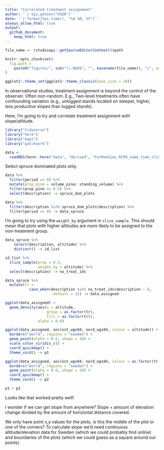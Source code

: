 ```yaml
---
title: "Correlated treatment assignment"
author: '`r Sys.getenv("USER")`'
date: '`r format(Sys.time(), "%d %B, %Y")`' 
always_allow_html: true
output: 
  github_document:
    keep_html: true
---
```

	
```r
file_name <- rstudioapi::getSourceEditorContext()$path

knitr::opts_chunk$set(
  fig.path =
    paste0("figures/", sub("\\.Rmd$", "", basename(file_name)), "/", sep = "")
)

ggplot2::theme_set(ggplot2::theme_classic(base_size = 10))
```

In observational studies, treatment assignment is beyond the control of the observer. 
Often non-random. E.g., Two-level treatments often have confounding variation 
(e.g., unlogged stands located on steeper, higher, less productive slopes than logged stands). 

Here, I'm going to try and correlate treatment assignment with slope/altitude.

```r
library("tidyverse")
library("here")
library("maps")
library("patchwork")
```

```r
data <- 
  readRDS(here::here("data", "derived", "ForManSims_RCP0_same_time_clim.rds"))
```

Select spruce dominated plots only.

```r
data %>% 
  filter(period == 0) %>% 
  mutate(prop_pine = volume_pine/ standing_volume) %>% 
  filter(prop_pine >= 0.5) %>% 
  select(description) -> spruce_dom_plots

data %>% 
  filter(description %in% spruce_dom_plots$description) %>% 
  filter(period == 0) -> data_spruce 
```

I'm going to try using the `weight_by` argument in `slice_sample`. 
This should mean that plots with higher altitudes are more likely to be assigned to the non-treatment group.

```r
data_spruce %>% 
    select(description, altitude) %>% 
    distinct() -> id_list

id_list %>% 
  slice_sample(prop = 0.5, 
               weight_by = altitude) %>% 
  select(description) -> no_treat_ids

data_spruce %>%
  mutate(tr =
           case_when(description %in% no_treat_ids$description ~ 0,
                     .default = 1)) -> data_assigned

```

```r
ggplot(data_assigned) +
  geom_density(aes(x = altitude, 
                   group = as.factor(tr), 
                   fill = as.factor(tr)),
               alpha = 0.6)
```

```r
ggplot(data_assigned, aes(ost_wgs84, nord_wgs84, colour = altitude)) +
  borders("world", regions = "sweden") +
  geom_point(alpha = 0.6, shape = 16) +
  scale_color_viridis_c() +
  coord_quickmap() +
  theme_void() -> p1

ggplot(data_assigned, aes(ost_wgs84, nord_wgs84, colour = as.factor(tr))) +
  borders("world", regions = "sweden") +
  geom_point(alpha = 0.6, shape = 16) +
  coord_quickmap() +
  theme_void() -> p2

p1 + p2
```

Looks like that worked pretty well!

I wonder if we can get slope from anywhere?
Slope = amount of elevation change divided by the amount of horizontal distance covered.

We only have point x,y values for the plots, 
is this the middle of the plot or one of the corners? 
To calculate slope we'd need continuous altitude/elevation data for Sweden
(which we could probably find online) and boundaries of the plots
(which we could guess as a square around our points).
